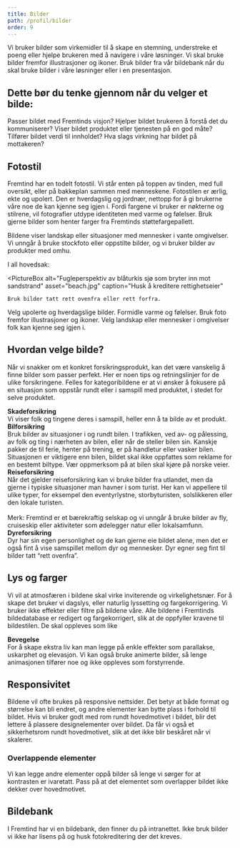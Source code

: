 ```yaml
---
title: Bilder
path: /profil/bilder
order: 9
---
```



<HeroImage title="Bilder">
    Vi bruker bilder som virkemidler til å skape en stemning, understreke et poeng eller hjelpe brukeren med å navigere
    i våre løsninger. Vi skal bruke bilder fremfor illustrasjoner og ikoner. Bruk bilder fra vår bildebank når du skal
    bruke bilder i våre løsninger eller i en presentasjon.
</HeroImage>

## Dette bør du tenke gjennom når du velger et bilde:

Passer bildet med Fremtinds visjon? Hjelper bildet brukeren å forstå det du kommuniserer? Viser bildet produktet
eller tjenesten på en god måte? Tilfører bildet verdi til innholdet? Hva slags virkning har bildet på
mottakeren?

<div style={{ paddingBottom: "15vh" }} />

## Fotostil

Fremtind har en todelt fotostil. Vi står enten på toppen av tinden, med full oversikt, eller på bakkeplan sammen med menneskene. Fotostilen er ærlig, ekte og upolert. Den er hverdagslig og jordnær, nettopp for å gi brukerne våre noe de kan kjenne seg igjen i. Fordi fargene vi bruker er nøkterne og stilrene, vil fotografier utdype identiteten med varme og følelser. Bruk gjerne bilder som henter farger fra Fremtinds støttefargepallett.

Bildene viser landskap eller situasjoner med mennesker i vante omgivelser. Vi unngår å bruke stockfoto eller oppstilte bilder, og vi bruker bilder av produkter med omhu.

I all hovedsak:

<PictureBox
    alt="Fugleperspektiv av blåturkis sjø som bryter inn mot sandstrand"
    asset="beach.jpg"
    caption="Husk å kreditere rettighetseier"
>
    Bruk bilder tatt rett ovenfra eller rett forfra.
</PictureBox>

<PictureBox alt="Mennesker i retromoderne og industrielt kaféinteriør" asset="cafe.jpg" rightAlign>
    Velg upolerte og hverdagslige bilder.
</PictureBox>

<PictureBox alt="Sommerfoto. Smilende mørkhåret jente med rosa blomster uskarpt i bakgrunnen." asset="kid.jpg">
    Formidle varme og følelser.
</PictureBox>

<PictureBox alt="Fargerike golfballer og golfkølle på grønt gress" asset="minigolf.jpg" rightAlign>
    Bruk foto fremfor illustrasjoner og ikoner.
</PictureBox>

<PictureBox alt="Mor og baby mot naturbakgrunn ved soloppgang" asset="mom.jpg">
    Velg landskap eller mennesker i omgivelser folk kan kjenne seg igjen i.
</PictureBox>

<div style={{ paddingBottom: "15vh" }} />

## Hvordan velge bilde?

Når vi snakker om et konkret forsikringsprodukt, kan det være vanskelig å finne bilder som passer perfekt. Her er noen tips og retningslinjer for de ulike forsikringene. Felles for kategoribildene er at vi ønsker å fokusere på en situasjon som oppstår rundt eller i samspill med produktet, i stedet for selve produktet.

<div style={{ paddingBottom: "15vh" }} />

<PictureBox alt="Interiørfoto av gutt som ser på smarttelefon foran PC og nettbrett" asset="schoolkid.jpg">
    <b>Skadeforsikring</b>
    <br />
    Vi viser folk og tingene deres i samspill, heller enn å ta bilde av et produkt.
</PictureBox>

<PictureBox alt="Bilinteriør.Kvinne som kjører bil i by. Øynene vises i bakspeilet" asset="driver.jpg" rightAlign>
    <b>Bilforsikring</b>
    <br />
    Bruk bilder av situasjoner i og rundt bilen. I trafikken, ved av- og pålessing, av folk og ting i nærheten av bilen,
    eller når de steller bilen sin. Kanskje pakker de til ferie, henter på trening, er på handletur eller vasker bilen.
    Situasjonen er viktigere enn bilen, bildet skal ikke oppfattes som reklame for en bestemt biltype. Vær oppmerksom på
    at bilen skal kjøre på norske veier.
</PictureBox>

<PictureBox alt="Kvinne med trillekoffert foran rødt tog på jernbanestasjon" asset="togpendler.jpg">
    <b>Reiseforsikring</b>
    <br />
    Når det gjelder reiseforsikring kan vi bruke bilder fra utlandet, men da gjerne i typiske situasjoner man havner i
    som turist. Her kan vi appellere til ulike typer, for eksempel den eventyrlystne, storbyturisten, solslikkeren eller
    den lokale turisten.
    <br />
    <br /> Merk: Fremtind er et bærekraftig selskap og vi unngår å bruke bilder av fly, cruiseskip eller aktiviteter som
    ødelegger natur eller lokalsamfunn.
</PictureBox>

<PictureBox alt="Hundevalp på et pledd i en sofa" asset="dogs.jpg" rightAlign>
    <b>Dyreforsikring</b>
    <br />
    Dyr har sin egen personlighet og de kan gjerne eie bildet alene, men det er også fint å vise samspillet mellom dyr
    og mennesker. Dyr egner seg fint til bilder tatt “rett ovenfra”.
</PictureBox>

<div style={{ paddingBottom: "15vh" }} />

## Lys og farger

Vi vil at atmosfæren i bildene skal virke inviterende og virkelighetsnær. For å skape det bruker vi dagslys, eller naturlig lyssetting og fargekorrigering. Vi bruker ikke effekter eller filtre på bildene våre. Alle bildene i Fremtinds bildedatabase er redigert og fargekorrigert, slik at de oppfyller kravene til bildestilen. De skal oppleves som like

<div style={{ paddingBottom: "15vh" }} />

<VideoBox src="/assets/video/marius-compressed.mp4" placeholder="/assets/img/marius.jpg">
    <b>Bevegelse</b>
    <br /> For å skape ekstra liv kan man legge på enkle effekter som parallakse, uskarphet og elevasjon. Vi kan også bruke
    animerte bilder, så lenge animasjonen tilfører noe og ikke oppleves som forstyrrende.
</VideoBox>

<div style={{ paddingBottom: "15vh" }} />

## Responsivitet

Bildene vil ofte brukes på responsive nettsider. Det betyr at både format og størrelse kan bli endret, og andre elementer kan bytte plass i forhold til bildet. Hvis vi bruker godt med rom rundt hovedmotivet i bildet, blir det lettere å plassere designelementer over bildet. Da får vi også et sikkerhetsrom rundt hovedmotivet, slik at det ikke blir beskåret når vi skalerer.

### Overlappende elementer

Vi kan legge andre elementer oppå bilder så lenge vi sørger for at kontrasten er ivaretatt. Pass på at det elementet som overlapper bildet ikke dekker over hovedmotivet.

## Bildebank

I Fremtind har vi en bildebank, den finner du på intranettet. Ikke bruk bilder vi ikke har lisens på og husk fotokreditering der det kreves.
